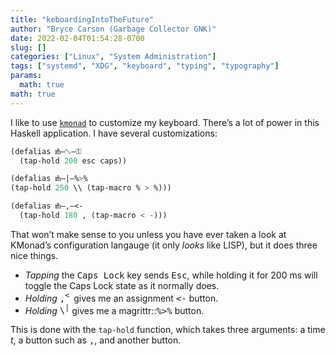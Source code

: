 ```yaml
---
title: "keboardingIntoTheFuture"
author: "Bryce Carson (Garbage Collector GNK)"
date: 2022-02-04T01:54:28-0700
slug: []
categories: ["Linux", "System Administration"]
tags: ["systemd", "XDG", "keyboard", "typing", "typography"]
params:
  math: true
math: true
---
```


I like to use [`kmonad`](https://github.com/kmonad/kmonad#-) to customize my keyboard. There's a lot of power in this Haskell application. I have several customizations:

```lisp
(defalias ᵺ–␛–⚿
  (tap-hold 200 esc caps))

(defalias ᵺ–|–%>%
(tap-hold 250 \\ (tap-macro % > %)))

(defalias ᵺ–,–<-
  (tap-hold 180 , (tap-macro < -)))
```

That won't make sense to you unless you have ever taken a look at KMonad's configuration langauge (it only *looks* like LISP), but it does three nice things.

- *Tapping* the <kbd>Caps Lock</kbd> key sends <kbd>Esc</kbd>, while holding it for 200&nbsp;ms will toggle the Caps Lock state as it normally does.
- *Holding* <kbd>,<sup>< </sup></kbd> gives me an assignment <kbd><-</kbd> button.
- *Holding* <kbd>&#92;<sup>|</sup></kbd> gives me a magrittr::<kbd>%>%</kbd> button.

This is done with the `tap-hold` function, which takes three arguments: a time $t$, a button such as <kbd>,</kbd>, and another button.

